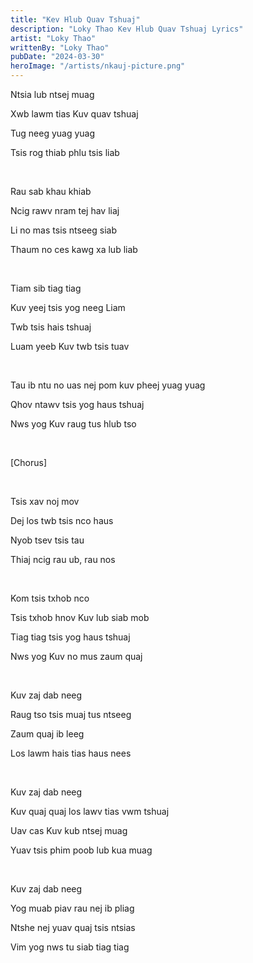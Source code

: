 ```yaml
---
title: "Kev Hlub Quav Tshuaj"
description: "Loky Thao Kev Hlub Quav Tshuaj Lyrics"
artist: "Loky Thao"
writtenBy: "Loky Thao"
pubDate: "2024-03-30"
heroImage: "/artists/nkauj-picture.png"
---
```


Ntsia lub ntsej muag

Xwb lawm tias Kuv quav tshuaj

Tug neeg yuag yuag

Tsis rog thiab phlu tsis liab

<br />

Rau sab khau khiab

Ncig rawv nram tej hav liaj

Li no mas tsis ntseeg siab

Thaum no ces kawg xa lub liab

<br />

Tiam sib tiag tiag

Kuv yeej tsis yog neeg Liam

Twb tsis hais tshuaj

Luam yeeb Kuv twb tsis tuav

<br />

Tau ib ntu no uas nej pom kuv pheej yuag yuag

Qhov ntawv tsis yog haus tshuaj

Nws yog Kuv raug tus hlub tso

<br />

[Chorus]

<br />

Tsis xav noj mov

Dej los twb tsis nco haus

Nyob tsev tsis tau

Thiaj ncig rau ub, rau nos

<br />

Kom tsis txhob nco

Tsis txhob hnov Kuv lub siab mob

Tiag tiag tsis yog haus tshuaj

Nws yog Kuv no mus zaum quaj

<br />

Kuv zaj dab neeg

Raug tso tsis muaj tus ntseeg

Zaum quaj ib leeg

Los lawm hais tias haus nees

<br />

Kuv zaj dab neeg

Kuv quaj quaj los lawv tias vwm tshuaj

Uav cas Kuv kub ntsej muag

Yuav tsis phim poob lub kua muag

<br />

Kuv zaj dab neeg

Yog muab piav rau nej ib pliag

Ntshe nej yuav quaj tsis ntsias

Vim yog nws tu siab tiag tiag
